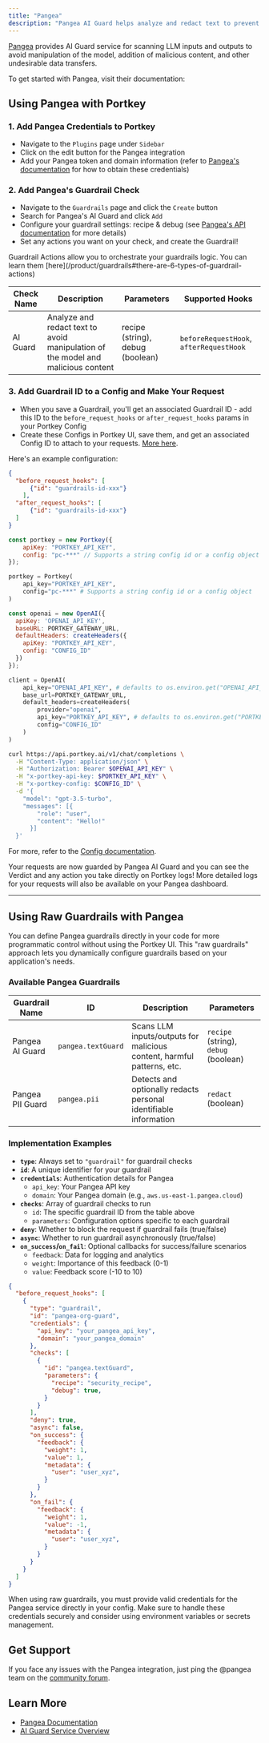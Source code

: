 ```yaml
---
title: "Pangea"
description: "Pangea AI Guard helps analyze and redact text to prevent model manipulation and malicious content."
---
```


[Pangea](https://pangea.cloud) provides AI Guard service for scanning LLM inputs and outputs to avoid manipulation of the model, addition of malicious content, and other undesirable data transfers.

To get started with Pangea, visit their documentation:
<Card title="Get Started with Pangea AI Guard" href="https://pangea.cloud/docs/ai-guard/"/>

## Using Pangea with Portkey

### 1. Add Pangea Credentials to Portkey

* Navigate to the `Plugins` page under `Sidebar`
* Click on the edit button for the Pangea integration
* Add your Pangea token and domain information (refer to [Pangea's documentation](https://pangea.cloud/docs/ai-guard) for how to obtain these credentials)


### 2. Add Pangea's Guardrail Check

* Navigate to the `Guardrails` page and click the `Create` button
* Search for Pangea's AI Guard and click `Add`
* Configure your guardrail settings: recipe & debug (see [Pangea's API documentation](https://pangea.cloud/docs/ai-guard/apis) for more details)
* Set any actions you want on your check, and create the Guardrail!

<Note>
    Guardrail Actions allow you to orchestrate your guardrails logic. You can learn them [here](/product/guardrails#there-are-6-types-of-guardrail-actions)
</Note>

| Check Name | Description | Parameters | Supported Hooks |
|------------|-------------|------------|-----------------|
| AI Guard | Analyze and redact text to avoid manipulation of the model and malicious content | recipe (string), debug (boolean) | `beforeRequestHook`, `afterRequestHook` |

### 3. Add Guardrail ID to a Config and Make Your Request

* When you save a Guardrail, you'll get an associated Guardrail ID - add this ID to the `before_request_hooks` or `after_request_hooks` params in your Portkey Config
* Create these Configs in Portkey UI, save them, and get an associated Config ID to attach to your requests. [More here](/product/ai-gateway/configs).


Here's an example configuration:

```json
{
  "before_request_hooks": [
      {"id": "guardrails-id-xxx"}
    ],
  "after_request_hooks": [
      {"id": "guardrails-id-xxx"}
  ]
}
```


<Tabs>
  <Tab title="NodeJS">

```js
const portkey = new Portkey({
    apiKey: "PORTKEY_API_KEY",
    config: "pc-***" // Supports a string config id or a config object
});
```
  </Tab>
  <Tab title="Python">

```py
portkey = Portkey(
    api_key="PORTKEY_API_KEY",
    config="pc-***" # Supports a string config id or a config object
)
```
  </Tab>
  <Tab title="OpenAI NodeJS">

```js
const openai = new OpenAI({
  apiKey: 'OPENAI_API_KEY',
  baseURL: PORTKEY_GATEWAY_URL,
  defaultHeaders: createHeaders({
    apiKey: "PORTKEY_API_KEY",
    config: "CONFIG_ID"
  })
});
```
  </Tab>
  <Tab title="OpenAI Python">

```py
client = OpenAI(
    api_key="OPENAI_API_KEY", # defaults to os.environ.get("OPENAI_API_KEY")
    base_url=PORTKEY_GATEWAY_URL,
    default_headers=createHeaders(
        provider="openai",
        api_key="PORTKEY_API_KEY", # defaults to os.environ.get("PORTKEY_API_KEY")
        config="CONFIG_ID"
    )
)
```
  </Tab>
<Tab title="cURL">

```sh
curl https://api.portkey.ai/v1/chat/completions \
  -H "Content-Type: application/json" \
  -H "Authorization: Bearer $OPENAI_API_KEY" \
  -H "x-portkey-api-key: $PORTKEY_API_KEY" \
  -H "x-portkey-config: $CONFIG_ID" \
  -d '{
    "model": "gpt-3.5-turbo",
    "messages": [{
        "role": "user",
        "content": "Hello!"
      }]
  }'
```
  </Tab>
</Tabs>

For more, refer to the [Config documentation](/product/ai-gateway/configs).

Your requests are now guarded by Pangea AI Guard and you can see the Verdict and any action you take directly on Portkey logs! More detailed logs for your requests will also be available on your Pangea dashboard.

---
## Using Raw Guardrails with Pangea

You can define Pangea guardrails directly in your code for more programmatic control without using the Portkey UI. This "raw guardrails" approach lets you dynamically configure guardrails based on your application's needs.


### Available Pangea Guardrails

| Guardrail Name | ID | Description | Parameters |
| -------------- | -- | ----------- | ---------- |
| Pangea AI Guard | `pangea.textGuard` |Scans LLM inputs/outputs for malicious content, harmful patterns, etc.| `recipe` (string), `debug` (boolean) |
| Pangea PII Guard | `pangea.pii` | Detects and optionally redacts personal identifiable information | `redact` (boolean) |

### Implementation Examples
<Accordion title="Key Configuration Properties">


- **`type`**: Always set to `"guardrail"` for guardrail checks
- **`id`**: A unique identifier for your guardrail
- **`credentials`**: Authentication details for Pangea
  - `api_key`: Your Pangea API key
  - `domain`: Your Pangea domain (e.g., `aws.us-east-1.pangea.cloud`)
- **`checks`**: Array of guardrail checks to run
  - `id`: The specific guardrail ID from the table above
  - `parameters`: Configuration options specific to each guardrail
- **`deny`**: Whether to block the request if guardrail fails (true/false)
- **`async`**: Whether to run guardrail asynchronously (true/false)
- **`on_success`/`on_fail`**: Optional callbacks for success/failure scenarios
  - `feedback`: Data for logging and analytics
  -  `weight`: Importance of this feedback (0-1)
  -  `value`: Feedback score (-10 to 10)

</Accordion>

```json
{
  "before_request_hooks": [
    {
      "type": "guardrail",
      "id": "pangea-org-guard",
      "credentials": {
        "api_key": "your_pangea_api_key",
        "domain": "your_pangea_domain"
      },
      "checks": [
        {
          "id": "pangea.textGuard",
          "parameters": {
            "recipe": "security_recipe",
            "debug": true,
          }
        }
      ],
      "deny": true,
      "async": false,
      "on_success": {
        "feedback": {
          "weight": 1,
          "value": 1,
          "metadata": {
            "user": "user_xyz",
          }
        }
      },
      "on_fail": {
        "feedback": {
          "weight": 1,
          "value": -1,
          "metadata": {
            "user": "user_xyz",
          }
        }
      }
    }
  ]
}
```

<Note>
When using raw guardrails, you must provide valid credentials for the Pangea service directly in your config. Make sure to handle these credentials securely and consider using environment variables or secrets management.
</Note>


## Get Support

If you face any issues with the Pangea integration, just ping the @pangea team on the [community forum](https://discord.gg/portkey-llms-in-prod-1143393887742861333).

## Learn More

- [Pangea Documentation](https://pangea.cloud/docs/)
- [AI Guard Service Overview](https://pangea.cloud/docs/ai-guard)
